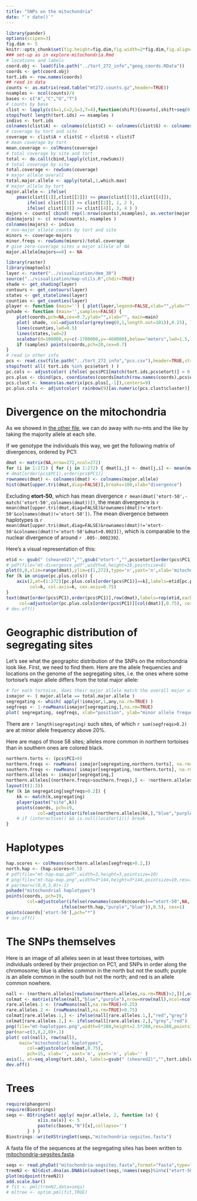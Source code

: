 ```yaml
---
title: "SNPs on the mitochondria"
date: "`r date()`"
---
```



```r
library(pander)
options(scipen=3)
fig.dim <- 5
knitr::opts_chunk$set(fig.height=fig.dim,fig.width=2*fig.dim,fig.align='center')
### set-up as in explore-mitochondria.Rmd
# locations and labels
coord.obj <- load(file.path("../tort_272_info","geog_coords.RData"))
coords <- get(coord.obj)
tort.ids <- row.names(coords)
## read in data
counts <- as.matrix(read.table("mt272.counts.gz",header=TRUE))
nsamples <- ncol(counts)/4
bases <- c("A","C","G","T")
# counts by base
clist <- lapply(c(A=1,C=2,G=3,T=4),function(shift){counts[,shift+seq(0,by=4,length.out=nsamples)]})
stopifnot( length(tort.ids) == nsamples )
indivs <- tort.ids
colnames(clist$A) <- colnames(clist$C) <- colnames(clist$G) <- colnames(clist$T) <- indivs
# coverage by tort and site
coverage <- clist$A + clist$C + clist$G + clist$T
# mean coverage by tort
mean.coverage <- colMeans(coverage)
# total coverage by site and tort
total <- do.call(cbind,lapply(clist,rowSums))
# total coverage by site
total.coverage <- rowSums(coverage)
# major allele overall
total.major.allele <- apply(total,1,which.max)
# major allele by tort
major.allele <- ifelse( 
    pmax(clist[[1]],clist[[2]]) >= pmax(clist[[3]],clist[[4]]),
        ifelse( clist[[1]] >= clist[[2]], 1, 2 ),
        ifelse( clist[[3]] >= clist[[4]], 3, 4 ) )
majors <- counts[ cbind( rep(1:nrow(counts),nsamples), as.vector(major.allele+4*(col(major.allele)-1)) ) ]
dim(majors) <- c( nrow(counts), nsamples )
colnames(majors) <- indivs
# non-major allele counts by tort and site
minors <- coverage-majors
minor.freqs <- rowSums(minors)/total.coverage
# give zero-coverage sites a major allele of NA
major.allele[majors==0] <- NA
```

```r
library(raster)
library(maptools)
layer <- raster("../visualization/dem_30")
source("../visualization/map-utils.R",chdir=TRUE)
shade <- get_shading(layer)
contours <- get_contours(layer)
states <- get_statelines(layer)
counties <- get_counties(layer)
player <- function (main='') { plot(layer,legend=FALSE,xlab="",ylab="",xaxt="n",yaxt="n",legend.mar=0,box=FALSE,main=main) }
pshade <- function (main='',samples=FALSE) { 
	plot(coords,pch=NA,cex=0.7,ylab="",xlab="", main=main)
    plot( shade, col=adjustcolor(grey(seq(0,1,length.out=101)),0.25), legend=FALSE, add=TRUE )
    lines(counties,lwd=0.5)
    lines(states,lwd=2)
	scalebar(d=100000,xy=c(-1700000,y=-460000),below="meters",lwd=1.5,label="100km")
    if (samples) points(coords,pch=20,cex=0.7)
}
# read in other info
pcs <- read.csv(file.path("../tort_272_info","pcs.csv"),header=TRUE,stringsAsFactors=FALSE)
stopifnot( all( tort.ids %in% pcs$etort ) )
pc.cols <- adjustcolor( ifelse( pcs$PC1[match(tort.ids,pcs$etort)] > 0, "blue", "purple" ), .75 )
pcs.plus <- cbind(pcs, coordinates(coords[match(row.names(coords),pcs$etort)]) )
pcs.clust <- kmeans(as.matrix(pcs.plus[,-1]),centers=9)
pc.plus.cols <- adjustcolor( rainbow(9)[as.numeric(pcs.clust$cluster)], .75 )
```

Divergence on the mitochondria
==============================

As we showed in [the other file](explore-mitochondria.html),
we can do away with nu-mts and the like by taking the majority allele at each site.

If we genotype the individuals this way,
we get the following matrix of divergences,
ordered by PC1:
```r
dmat <- matrix(NA,nrow=272,ncol=272)
for (i in 1:272) { for (j in 1:272) { dmat[i,j] <- dmat[j,i] <- mean(major.allele[,i]!=major.allele[,j],na.rm=TRUE) } }
# dmat[order(pcs$PC1),order(pcs$PC1)]
rownames(dmat) <- colnames(dmat) <- colnames(major.allele)
hist(dmat[upper.tri(dmat,diag=FALSE)],breaks=100,xlab="divergence")
```

Excluding **etort-50**, which has mean divergence `r mean(dmat['etort-50',-match('etort-50',colnames(dmat))])`,
the mean divergence is `r mean(dmat[upper.tri(dmat,diag=FALSE)&rownames(dmat)!='etort-50'&colnames(dmat)!='etort-50'])`.
The mean divergence between haplotypes 
is `r mean(dmat[upper.tri(dmat,diag=FALSE)&rownames(dmat)!='etort-50'&colnames(dmat)!='etort-50'&dmat>0.0023])`,
which is comparable to the nuclear divergence of around `r .005-.0002392`.


Here's a visual representation of this:
```r
etid <- gsub(" (sheared2)","",gsub("etort-","",pcs$etort[order(pcs$PC1)]),fixed=TRUE)
# pdf(file="mt-divergence.pdf",width=6,height=18,pointsize=8)
plot(0,0,xlim=range(dmat),ylim=c(1,272),type='n',yaxt='n',xlab='mitochondrial divergence',ylab='')
for (k in unique(pc.plus.cols)) {
    axis(2,at=(1:272)[pc.plus.cols[order(pcs$PC1)]==k],labels=etid[pc.plus.cols[order(pcs$PC1)]==k],las=2,
         col=k, col.axis=k, cex.axis=0.75)
}
text(dmat[order(pcs$PC1),order(pcs$PC1)],row(dmat),labels=rep(etid,each=length(etid)),
     col=adjustcolor(pc.plus.cols[order(pcs$PC1)][col(dmat)],0.75), cex=0.5 )
# dev.off()
```




Geographic distribution of segregating sites
============================================

Let's see what the geographic distribution of the SNPs on the mitochondria look like.
First, we need to find them.
Here are the allele frequencies and locations on the genome of the segregating sites,
i.e. the ones where some tortoise's major allele differs from the total major allele:
```r
# for each tortoise, does their major allele match the overall major allele?
ismajor <- ( major.allele == total.major.allele )
segregating <- which( apply(!ismajor,1,any,na.rm=TRUE) )
segfreqs <- 1-rowMeans(ismajor[segregating,],na.rm=TRUE)
plot( segregating, segfreqs, xlab="position", ylab="minor allele frequency" )
```
There are `r length(segregating)` such sites,
of which `r sum(segfreqs>0.2)` are at minor allele frequency above 20%.

Here are maps of those 58 sites;
alleles more common in northern tortoises than in southern ones are colored black.
```r
northern.torts <- (pcs$PC1>0)
northern.freqs <- rowMeans( ismajor[segregating,northern.torts], na.rm=TRUE )
southern.freqs <- rowMeans( ismajor[segregating,!northern.torts], na.rm=TRUE )
northern.alleles <- ismajor[segregating,]
northern.alleles[(northern.freqs>southern.freqs),] <- !northern.alleles[(northern.freqs>southern.freqs),]
layout(t(1:3))
for (k in segregating[segfreqs>0.2]) {
    kk <- match(k,segregating)
    player(paste("site",k))
    points(coords, pch=19,
            col=adjustcolor(ifelse(northern.alleles[kk,],"blue","purple"),0.5), cex=1)
    # if (interactive() && is.null(locator(1))) break
}
```

Haplotypes
==========

```r
hap.scores <- colMeans(northern.alleles[segfreqs>0.2,])
north.hap <- (hap.scores>0.5)
# pdf(file="mt-hap-map.pdf",width=3,height=3,pointsize=10)
# png(file="mt-hap-map.png",width=3*144,height=3*144,pointsize=10,res=144)
# par(mar=c(0,0,3,0)+.1)
pshade("mitochondrial haplotypes")
points(coords, pch=19,
        col=adjustcolor(ifelse(rownames(coords@coords)=="etort-50",NA,
                     ifelse(north.hap,"purple","blue")),0.5), cex=1)
points(coords['etort-50'],pch="*")
# dev.off()
```

The SNPs themselves
===================

Here is an image of all alleles seen in at least three tortoises,
with individuals ordered by their projection on PC1,
and SNPs in order along the chromosome;
blue is alleles common in the north but not the south;
purple is an allele common in the south but not the north;
and red is an allele common nowhere.
```r
nall <- (northern.alleles[rowSums(northern.alleles,na.rm=TRUE)>2,])[,order(pcs$PC1)]
colmat <- matrix(ifelse(nall,"blue","purple"),nrow=nrow(nall),ncol=ncol(nall))
rare.alleles.1 <- (rowMeans(nall,na.rm=TRUE)<0.25)
rare.alleles.2 <- (rowMeans(nall,na.rm=TRUE)>0.75)
colmat[rare.alleles.1,] <- ifelse(nall[rare.alleles.1,],"red","grey")
colmat[rare.alleles.2,] <- ifelse(nall[rare.alleles.2,],"grey","red")
png(file="mt-haplotypes.png",width=5*288,height=2.5*288,res=288,pointsize=8)
par(mar=c(3,0,2,0)+.1)
plot( col(nall), row(nall), 
     main="mitochondrial haplotypes",
        col=adjustcolor(colmat,0.75),
        pch=15, xlab='', xaxt='n', yaxt='n', ylab='' )
axis(1, at=seq_along(tort.ids), labels=gsub(" (sheared2)","",tort.ids[order(pcs$PC1)],fixed=TRUE), cex=0.25, las=3, cex.axis=0.25 )
dev.off()
```

Trees
=====

```r
require(phangorn)
require(Biostrings)
seqs <- BStringSet( apply( major.allele, 2, function (x) { 
            x[is.na(x)] <- 5
            paste(c(bases,"N")[x],collapse='')
        } ) )
Biostrings::writeXStringSet(seqs,"mitochondria-segsites.fasta")
```

A fasta file of the sequences at the segregating sites has been written to [mitochondria-segsites.fasta](mitochondria-segsites.fasta).

```r
seqs <- read.phyDat("mitochondria-segsites.fasta",format="fasta",type="DNA")
treeNJ <- NJ(dist.dna(as.DNAbin(subset(seqs,!names(seqs)%in%c("etort-50","etort-71","etort-97")))))
plot(midpoint(treeNJ))
add.scale.bar()
# fit <- pml(treeNJ,data=seqs)
# mltree <- optim.pml(fit,TRUE)
```

